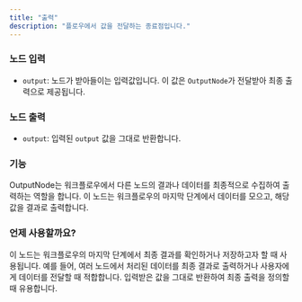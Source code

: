 ```yaml
---
title: "출력"
description: "플로우에서 값을 전달하는 종료점입니다."
---
```



### 노드 입력
- `output`: 노드가 받아들이는 입력값입니다. 이 값은 `OutputNode`가 전달받아 최종 출력으로 제공됩니다.

### 노드 출력
- `output`: 입력된 `output` 값을 그대로 반환합니다.

### 기능
OutputNode는 워크플로우에서 다른 노드의 결과나 데이터를 최종적으로 수집하여 출력하는 역할을 합니다. 이 노드는 워크플로우의 마지막 단계에서 데이터를 모으고, 해당 값을 결과로 출력합니다.

### 언제 사용할까요?
이 노드는 워크플로우의 마지막 단계에서 최종 결과를 확인하거나 저장하고자 할 때 사용됩니다. 예를 들어, 여러 노드에서 처리된 데이터를 최종 결과로 출력하거나 사용자에게 데이터를 전달할 때 적합합니다. 입력받은 값을 그대로 반환하여 최종 출력을 정의할 때 유용합니다.